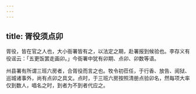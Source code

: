 ```yaml
---
---
---
```

title: 胥役须点卯
---



胥役，皆在官之人也，大小衙署皆有之，以法定之期，赴署报到候验也。李存义有役谣云：「五更饭罢走画卯。」今衙署中犹有卯期、点卯、卯数等语。

州县署有所谓三班六房者，合胥役而言之也。牧令初莅任，于行香、放告、阅狱、巡城诸事外，尚有点卯之具文。点时，于三班六房按照清册点验卯名，然每项大率仅到数人，唱名之时，到者为不到者代应之。
